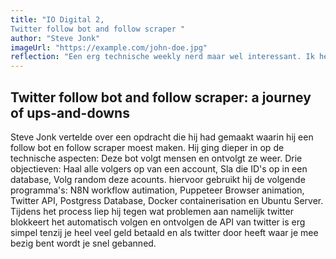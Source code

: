 ```yaml
---
title: "IO Digital 2,
Twitter follow bot and follow scraper "
author: "Steve Jonk"
imageUrl: "https://example.com/john-doe.jpg"
reflection: "Een erg technische weekly nerd maar wel interessant. Ik heb het redelijk kunnnen volgen en misschien dat ik verder ga kijken naar Docker dit is namelijk iets wat ik ook tijdens mijn stage voorbij heb horen komen."
---
```


## Twitter follow bot and follow scraper: a journey of ups-and-downs

Steve Jonk vertelde over een opdracht die hij had gemaakt waarin hij een follow bot en follow scraper moest maken. Hij ging dieper in op de technische aspecten: Deze bot volgt mensen en ontvolgt ze weer. Drie objectieven: Haal alle volgers op van een account, Sla die ID's op in een database, Volg random deze acounts.
hiervoor gebruikt hij de volgende programma's: N8N workflow autimation, Puppeteer Browser animation, Twitter API, Postgress Database, Docker containerisation en Ubuntu Server. Tijdens het process liep hij tegen wat problemen aan namelijk twitter blokkeert het automatisch volgen en ontvolgen
de API van twitter is erg simpel tenzij je heel veel geld betaald en als twitter door heeft waar je mee bezig bent wordt je snel gebanned.

